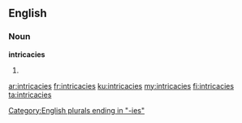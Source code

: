 ==English==
===Noun===
'''intricacies'''
# {{plural of|intricacy}}

[[Category:English plurals ending in "-ies"]]

[[ar:intricacies]]
[[fr:intricacies]]
[[ku:intricacies]]
[[my:intricacies]]
[[fi:intricacies]]
[[ta:intricacies]]